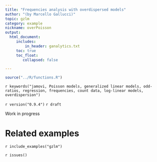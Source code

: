 ```yaml
---
title: "Frequencies analysis with overdispersed models"
author: "(by Marcello Gallucci)"
topic: gzlm
category: example
nickname: overPoisson
output: 
  html_document:
     includes:
         in_header: ganalytics.txt
     toc: true
     toc_float:
        collapsed: false

---
```


```r
source("../R/functions.R")
```

`r keywords("jamovi, Poisson models, generalized linear models, odd-ratios, regression, frequencies, count data, log-linear models, overdispersion")`

`r version("0.9.4")` `r draft` 

Work in progress

# Related examples
`r include_examples("gzlm")`

`r issues()`
